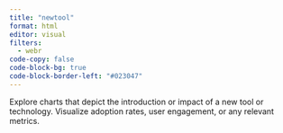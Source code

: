 ```yaml
---
title: "newtool"
format: html
editor: visual
filters:
  - webr
code-copy: false
code-block-bg: true
code-block-border-left: "#023047"
---
```


Explore charts that depict the introduction or impact of a new tool or technology. Visualize adoption rates, user engagement, or any relevant metrics.
